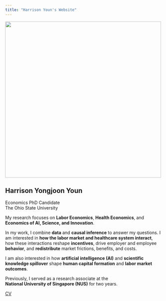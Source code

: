 ```yaml
---
title: "Harrison Youn's Website"
---
```


::: {#hero-heading}
::: {.about-entity}
::: {.about-image}
![](assets/avatar.png){width="500px" fig-alt="Portrait of Harrison Youn"}
:::

::: {.about-contents}
# Harrison Yongjoon Youn {.custom-name}

::: {.custom-subtitle}
Economics PhD Candidate<br>
The Ohio State University
:::

<div class="contact-simple">
My research focuses on **Labor Economics**, **Health Economics**, and **Economics of AI, Science, and Innovation**.

In my work, I combine **data** and **causal inference** to answer my questions. I am interested in **how the labor market and healthcare system interact**, how these interactions reshape **incentives**, drive employer and employee **behavior**, and **redistribute** market frictions, benefits, and costs.

I am also interested in how **artificial intelligence (AI)** and **scientific knowledge spillover** shape **human capital formation** and **labor market outcomes**.

Previously, I served as a research associate at the <br>**National University of Singapore (NUS)** for two years.
</div>

<a href="assets/CV.pdf" class="cv-button" target="_blank">CV</a>

::: {.about-links}
<a href="https://scholar.google.com/citations?hl=en&user=GyMw0H0AAAAJ" aria-label="Google Scholar"><i class="bi bi-mortarboard-fill"></i></a>
<a href="https://github.com/harrisonyoun" aria-label="GitHub"><i class="bi bi-github"></i></a>
<a href="https://www.linkedin.com/in/harrison-youn/" aria-label="LinkedIn"><i class="bi bi-linkedin"></i></a>
<a href="mailto:youn.62@osu.edu" aria-label="Email"><i class="bi bi-envelope-fill"></i></a>
<a href="https://x.com/YongjoonYoun" aria-label="X"><i class="bi bi-twitter-x"></i></a>
:::
:::
:::
:::
